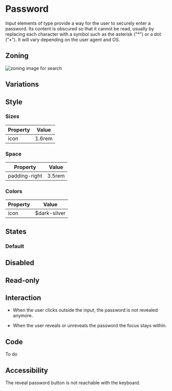
<Meta title="Components/Form/Input/Password" />

# Password

Input elements of type provide a way for the user to securely enter a password.
Its content is obscured so that it cannot be read, usually by replacing each character with a symbol such as the asterisk ("*") or a dot ("•").
It will vary depending on the user agent and OS.

## Zoning

<img src={InputZoning} alt="zoning image for search" className="full" class="full" />

## Variations

## Style

### Sizes <a id="sizes" />

| Property                       | Value             | 
| ------------------------------ | ----------------- | 
| icon							 | 1.6rem            |

### Space <a id="space" />

| Property                       | Value             | 
| ------------------------------ | ----------------- | 
| padding-right					 | 3.5rem            | 

### Colors <a id="colors" />

| Property                       | Value                               | 
| ------------------------------ | ----------------------------------- | 
| icon		                     | $dark-silver                        |

## States <a id="states" />

### Default

<Story id="components-form--password" />

## Disabled

<Story id="components-form--password-disabled" />

## Read-only

<Story id="components-form--password-read-only" />

## Interaction <a id="interaction" />

- When the user clicks outside the input, the password is not revealed anymore. 

- When the user reveals or unreveals the password the focus stays within. 

## Code <a id="code" />

To do

## Accessibility <a id="accessibility" />

The reveal password button is not reachable with the keyboard.
